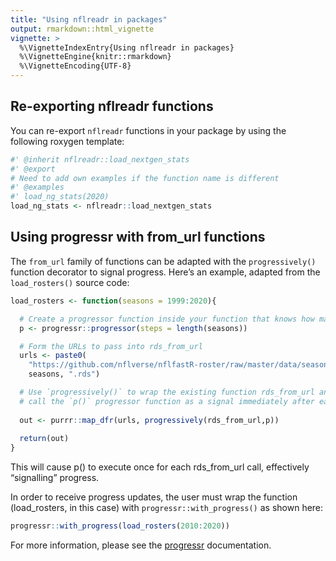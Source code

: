 ---
title: "Using nflreadr in packages"
output: rmarkdown::html_vignette
vignette: >
  %\VignetteIndexEntry{Using nflreadr in packages}
  %\VignetteEngine{knitr::rmarkdown}
  %\VignetteEncoding{UTF-8}
---

## Re-exporting nflreadr functions

You can re-export `nflreadr` functions in your package by using the following roxygen template:

```{r eval = FALSE}
#' @inherit nflreadr::load_nextgen_stats
#' @export
# Need to add own examples if the function name is different
#' @examples
#' load_ng_stats(2020)
load_ng_stats <- nflreadr::load_nextgen_stats
```

## Using progressr with from_url functions

The `from_url` family of functions can be adapted with the `progressively()` function decorator to signal progress. Here's an example, adapted from the `load_rosters()` source code:

```{r eval = FALSE}
load_rosters <- function(seasons = 1999:2020){

  # Create a progressor function inside your function that knows how many "steps" there will be
  p <- progressr::progressor(steps = length(seasons)) 

  # Form the URLs to pass into rds_from_url
  urls <- paste0(
    "https://github.com/nflverse/nflfastR-roster/raw/master/data/seasons/roster_",
    seasons, ".rds")

  # Use `progressively()` to wrap the existing function rds_from_url and 
  # call the `p()` progressor function as a signal immediately after each iteration
  
  out <- purrr::map_dfr(urls, progressively(rds_from_url,p))
  
  return(out)
}
```

This will cause p() to execute once for each rds_from_url call, effectively "signalling" progress.

In order to receive progress updates, the user must wrap the function (load_rosters, in this case) with `progressr::with_progress()` as shown here:

```{r eval = FALSE}
progressr::with_progress(load_rosters(2010:2020))
```

For more information, please see the [progressr](https://progressr.futureverse.org) documentation.

